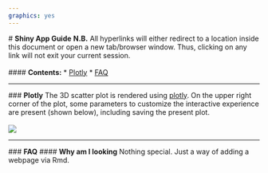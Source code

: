 ```yaml
---
graphics: yes
---
```

<a name="GUIDE"></a>
# **Shiny App Guide**
**N.B.** All hyperlinks will either redirect to a location inside this document or open a new tab/browser window. Thus, clicking on any link will not exit your current session. 
<br><br>
#### **Contents:**
* [Plotly](#pltly)
* [FAQ](#faq)
<hr>

<a name="pltly"></a>
### **Plotly**
The 3D scatter plot is rendered using <a href="https://plot.ly/" target="_blank">plotly</a>. On the upper right corner of the plot, some parameters to customize the interactive experience are present (shown below), including saving the present plot. <br><br>
<img src="plotly.png" />
<hr>

<a name="faq"></a>
### **FAQ**
#### **Why am I looking**
Nothing special. Just a way of adding a webpage via Rmd. <br><br>

